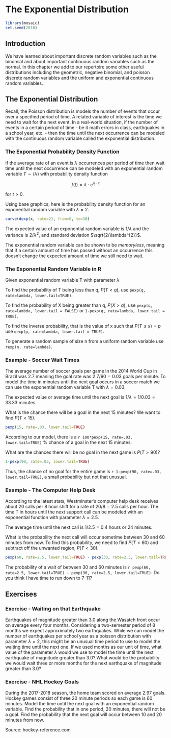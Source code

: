 # The Exponential Distribution {#exponential_distribution}

```r
library(mosaic)
set.seed(2018)
```

## Introduction {#introduction}

We have learned about important discrete random variables such as the binomial and about important continuous random variables such as the normal. In this chapter we add to our repertoire some other useful distributions including the geometric, negative binomial, and poisson discrete random variables and the uniform and exponential continuous random variables. 

## The Exponential Distribution

Recall, the Poisson distribution is models the number of events that occur over a specified period of time. A related variable of interest is the time we need to wait for the next event. In a real-world situation, if the number of events in a certain period of time - be it math errors in class, earthquakes in a school year, etc. - then the time until the next occurrence can be modeled with the continuous random variable called the exponential distribution. 

### The Exponential Probability Density Function

If the average rate of an event is $\lambda$ occurrences per period of time then wait time until the next occurrence can be modeled with an exponential random variable $T \sim (\lambda)$ with probability density function

$$f(t)=\lambda \cdot c^{\lambda \cdot t}$$

for $t > 0$.

Using base graphics, here is the probability density function for an exponential random variable with $\lambda=2$.

```r
curve(dexp(x, rate=2), from=0, to=10)
```


The expected value of an exponential random variable is $1/\lambda$ and the variance is $2/\lambda^{2}$, and standard deviation $\sqrt{2/\lambda^{2}}$.

The exponential random variable can be shown to be *memoryless*, meaning that if a certain amount of time has passed without an occurrence this doesn't change the expected amount of time we still need to wait.

### The Exponential Random Variable in R

Given exponential random variable T with parameter $\lambda$

To find the probability of T being less than q, $P(T < q)$, use `pexp(q, rate=lambda, lower.tail=TRUE)`.

To find the probability of X being greater than q, $P(X > q)$, use `pexp(q, rate=lambda, lower.tail = FALSE)` or `1-pexp(q, rate=lambda, lower.tail = TRUE)`.

To find the inverse probability, that is the value of x such that $P(T \leq x) = p$ use `qexp(p, rate=lambda, lower.tail = TRUE)`.

To generate a random sample of size n from a uniform random variable use `rexp(n, rate=lambda)`.


### Example - Soccer Wait Times

The average number of soccer goals per game in the 2014 World Cup in Brazil was 2.7 meaning the goal rate was $2.7/90=0.03$ goals per minute. To model the time in minutes until the next goal occurs in a soccer match we can use the exponential random variable T with $\lambda=0.03$.

The expected value or average time until the next goal is $1/\lambda=1/0.03=33.33$ minutes. 

What is the chance there will be a goal in the next 15 minutes? We want to find $P(T < 15)$. 

```r
pexp(15, rate=.03, lower.tail=TRUE)
```

According to our model, there is a `r 100*pexp(15, rate=.03, lower.tail=TRUE)` $\%$ chance of a goal in the next 15 minutes.

What are the chances there will be no goal in the next game is $P(T > 90)$?

```r
1-pexp(90, rate=.03, lower.tail=TRUE)
```

Thus, the chance of no goal for the entire game is `r 1-pexp(90, rate=.03, lower.tail=TRUE)`, a small probability but not that unusual.

### Example - The Computer Help Desk

According to the latest stats, Westminster's computer help desk receives about 20 calls per 8 hour shift for a rate of $20/8=2.5$ calls per hour. The time T in hours until the next support call can be modeled with an exponential function with parameter $\lambda=2.5$.

The average time until the next call is $1/2.5=0.4$ hours or 24 minutes. 

What is the probability the next call will occur sometime between 30 and 60 minutes from now. To find this probability, we need to find $P(T < 60)$ and subtract off the unwanted region, $P(T < 30)$.

```r
pexp(60, rate=2.5, lower.tail=TRUE) - pexp(30, rate=2.5, lower.tail=TRUE)
```

The probability of a wait of between 30 and 60 minutes is `r pexp(60, rate=2.5, lower.tail=TRUE) - pexp(30, rate=2.5, lower.tail=TRUE)`. Do you think I have time to run down to 7-11?

## Exercises {#exercises}

### Exercise - Waiting on that Earthquake

Earthquakes of magnitude greater than 3.0 along the Wasatch front occur on average every four months. Considering a two-semester period of 8 months we expect approximately two earthquakes. While we can model the number of earthquakes per school year as a poisson distribution with parameter $\lambda=2$, this might be an unusual time period to use to model the waiting time until the next one. If we used months as our unit of time, what value of the parameter $\lambda$ would we use to model the time until the next earthquake of magnitude greater than 3.0? What would be the probability we would wait three or more months for the next earthquake of magnitude greater than 3.0?

### Exercise - NHL Hockey Goals

During the 2017-2018 season, the home team scored on average 2.97 goals. Hockey games consist of three 20 minute periods so each game is 60 minutes. Model the time until the next goal with an exponential random variable. Find the probability that in one period, 20 minutes, there will not be a goal. Find the probability that the next goal will occur between 10 and 20 minutes from now.


Source: hockey-reference.com

